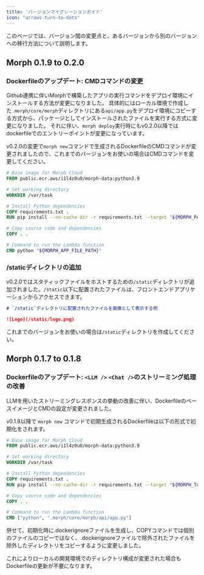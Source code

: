 ```yaml
---
title: 'バージョンマイグレーションガイド'
icon: "arrows-turn-to-dots"
---
```


このページでは、バージョン間の変更点と、あるバージョンから別のバージョンへの移行方法について説明します。

## Morph 0.1.9 to 0.2.0

### Dockerfileのアップデート: CMDコマンドの変更

Github連携に伴いMorphで構築したアプリの実行コマンドをデプロイ環境にインストールする方法が変更になりました。
具体的にはローカル環境で作成した`.morph/core/morph`ディレクトリにある`api/app.py`をデプロイ環境にコピーする方式から、パッケージとしてインストールされたファイルを実行する方式に変更になりました。
それに伴い、`morph deploy`実行時にもv0.2.0以降ではdockerfileでのエントリーポイントが変更になっています。

v0.2.0の変更で`morph new`コマンドで生成されるDockerfileのCMDコマンドが変更されましたので、これまでのバージョンをお使いの場合はCMDコマンドを変更してください。

```dockerfile
# Base image for Morph Cloud
FROM public.ecr.aws/i1l4z0u0/morph-data:python3.9

# Set working directory
WORKDIR /var/task

# Install Python dependencies
COPY requirements.txt .
RUN pip install --no-cache-dir -r requirements.txt --target "${MORPH_PACKAGE_ROOT}"

# Copy source code and dependencies
COPY . .

# Command to run the Lambda function
CMD python "${MORPH_APP_FILE_PATH}"
```

### /staticディレクトリの追加

v0.2.0ではスタティックファイルをホストするための`/static`ディレクトリが追加されました。`/static`以下に配置されたファイルは、フロントエンドアプリケーションからアクセスできます。

```markdown
# `/static`ディレクトリに配置されたファイルを画像として表示する例

![Logo](/static/logo.png)
```

これまでのバージョンをお使いの場合は`/static`ディレクトリを作成してください。

## Morph 0.1.7 to 0.1.8

### Dockerfileのアップデート: `<LLM />` `<Chat />`のストリーミング処理の改善

LLMを用いたストリーミングレスポンスの挙動の改善に伴い、DockerfileのベースイメージとCMDの設定が変更されました。

v0.1.8以降で `morph new` コマンドで初期生成されるDockerfileは以下の形式で初期化をされます。

```dockerfile
# Base image for Morph Cloud
FROM public.ecr.aws/i1l4z0u0/morph-data:python3.9

# Set working directory
WORKDIR /var/task

# Install Python dependencies
COPY requirements.txt .
RUN pip install --no-cache-dir -r requirements.txt --target "${MORPH_TASK_ROOT}"

# Copy source code and dependencies
COPY . .

# Command to run the Lambda function
CMD ["python", ".morph/core/morph/api/app.py"]
```

併せて、初期化時に.dockerignoreファイルを生成し、COPYコマンドでは個別のファイルのコピーではなく、.dockerignoreファイルで除外されたファイルを除外したディレクトリをコピーするように変更しました。

これによりローカルの開発環境でのディレクトリ構成が変更された場合もDockerfileの更新が不要になります。
